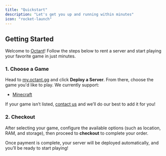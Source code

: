 ```yaml
---
title: "Quickstart"
description: "Let's get you up and running within minutes"
icon: "rocket-launch"
---
```


## Getting Started

Welcome to [Octant](https://octant.sh)! Follow the steps below to rent a server and start playing your favorite game in just minutes.

### 1. Choose a Game

Head to [my.octant.gg](https://my.octant.gg) and click **Deploy a Server**. From there, choose the game you'd like to play. We currently support:

- [Minecraft](https://octant.gg/games/minecraft)

If your game isn’t listed, [contact us](mailto:support@octant.sh) and we’ll do our best to add it for you!

### 2. Checkout

After selecting your game, configure the available options (such as location, RAM, and storage), then proceed to **checkout** to complete your order.

Once payment is complete, your server will be deployed automatically, and you’ll be ready to start playing!
